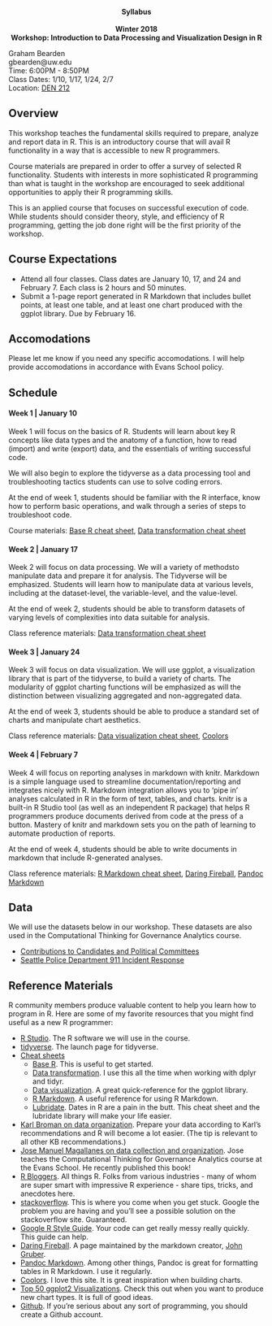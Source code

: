 
<p align="center">
  <b>Syllabus</b><br>    
  <b>Winter 2018  </b><br>
  <b>Workshop: Introduction to Data Processing and Visualization Design in R  </b><br>
</p>
 
Graham Bearden  
gbearden@uw.edu  
Time: 6:00PM - 8:50PM  
Class Dates: 1/10, 1/17, 1/24, 2/7  
Location: [DEN 212](http://www.washington.edu/maps/#!/den)

## Overview

This workshop teaches the fundamental skills required to prepare, analyze and report data in R. This is an introductory course that will avail R functionality in a way that is accessible to new R programmers. 

Course materials are prepared in order to offer a survey of selected R functionality. Students with interests in more sophisticated R programming than what is taught in the workshop are encouraged to seek additional opportunities to apply their R programming skills.

This is an applied course that focuses on successful execution of code. While students should consider theory, style, and efficiency of R programming, getting the job done right will be the first priority of the workshop.

## Course Expectations

- Attend all four classes. Class dates are January 10, 17, and 24 and February 7. Each class is 2 hours and 50 minutes.
- Submit a 1-page report generated in R Markdown that includes bullet points, at least one table, and at least one chart produced with the ggplot library. Due by February 16.

## Accomodations

Please let me know if you need any specific accomodations. I will help provide accomodations in accordance with Evans School policy.

## Schedule

#### Week 1 | January 10

Week 1 will focus on the basics of R. Students will learn about key R concepts like data types and the anatomy of a function, how to read (import) and write (export) data, and the essentials of writing successful code.

We will also begin to explore the tidyverse as a data processing tool and troubleshooting tactics students can use to solve coding errors.

At the end of week 1, students should be familiar with the R interface, know how to perform basic operations, and walk through a series of steps to troubleshoot code.

Course materials: [Base R cheat sheet](https://www.rstudio.com/wp-content/uploads/2016/05/base-r.pdf), [Data transformation cheat sheet](https://www.rstudio.com/wp-content/uploads/2015/02/data-wrangling-cheatsheet.pdf)

#### Week 2 | January 17

Week 2 will focus on data processing. We will a variety of methodsto manipulate data and prepare it for analysis. The Tidyverse will be emphasized. Students will learn how to manipulate data at various levels, including at the dataset-level, the variable-level, and the value-level.

At the end of week 2, students should be able to transform datasets of varying levels of complexities into data suitable for analysis.

Class reference materials: [Data transformation cheat sheet](https://www.rstudio.com/wp-content/uploads/2015/02/data-wrangling-cheatsheet.pdf)

#### Week 3 | January 24

Week 3 will focus on data visualization. We will use ggplot, a visualization library that is part of the tidyverse, to build a variety of charts. The modularity of ggplot charting functions will be emphasized as will the distinction between visualizing aggregated and non-aggregated data.

At the end of week 3, students should be able to produce a standard set of charts and manipulate chart aesthetics.

Class reference materials: [Data visualization cheat sheet](https://www.rstudio.com/wp-content/uploads/2016/11/ggplot2-cheatsheet-2.1.pdf), [Coolors](https://coolors.co/)

#### Week 4 | February 7

Week 4 will focus on reporting analyses in markdown with knitr. Markdown is a simple language used to streamline documentation/reporting and integrates nicely with R. Markdown integration allows you to 'pipe in' analyses calculated in R in the form of text, tables, and charts. knitr is a built-in R Studio tool (as well as an independent R package) that helps R programmers produce documents derived from code at the press of a button. Mastery of knitr and markdown sets you on the path of learning to automate production of reports.

At the end of week 4, students should be able to write documents in markdown that include R-generated analyses.

Class reference materials: [R Markdown cheat sheet](https://www.rstudio.com/wp-content/uploads/2016/03/rmarkdown-cheatsheet-2.0.pdf), [Daring Fireball](https://daringfireball.net/projects/markdown/), [Pandoc Markdown](http://rmarkdown.rstudio.com/authoring_pandoc_markdown.html)

## Data

We will use the datasets below in our workshop. These datasets are also used in the Computational Thinking for Governance Analytics course.

* [Contributions to Candidates and Political Committees](https://data.wa.gov/Politics/Contributions-to-Candidates-and-Political-Committe/kv7h-kjye)
* [Seattle Police Department 911 Incident Response](https://data.seattle.gov/Public-Safety/Seattle-Police-Department-911-Incident-Response/3k2p-39jp)

## Reference Materials

R community members produce valuable content to help you learn how to program in R. Here are some of my favorite resources that you might find useful as a new R programmer:

* [R Studio](https://www.rstudio.com/). The R software we will use in the course.
* [tidyverse](http://tidyverse.org/). The launch page for tidyverse.
* [Cheat sheets](https://www.rstudio.com/resources/cheatsheets/)
    + [Base R](https://www.rstudio.com/wp-content/uploads/2016/05/base-r.pdf). This is useful to get started.
    + [Data transformation](https://www.rstudio.com/wp-content/uploads/2015/02/data-wrangling-cheatsheet.pdf). I use this all the time when working with dplyr and tidyr.
    + [Data visualization](https://www.rstudio.com/wp-content/uploads/2016/11/ggplot2-cheatsheet-2.1.pdf). A great quick-reference for the ggplot library.
    + [R Markdown](https://www.rstudio.com/wp-content/uploads/2016/03/rmarkdown-cheatsheet-2.0.pdf). A useful reference for using R Markdown.
    + [Lubridate](http://blog.yhat.com/static/pdf/R_date_cheat_sheet.pdf). Dates in R are a pain in the butt. This cheat sheet and the lubridate library will make your life easier.
* [Karl Broman on data organization](http://kbroman.org/dataorg/). Prepare your data according to Karl's recommendations and R will become a lot easier. (The tip is relevant to all other KB recommendations.)
* [Jose Manuel Magallanes on data collection and organization](https://www.amazon.com/Introduction-Science-Social-Policy-Research/dp/1107540259/ref=sr_1_1?ie=UTF8&qid=1504135785&sr=8-1&keywords=jose+manuel+magallanes). Jose teaches the Computational Thinking for Governance Analytics course at the Evans School. He recently published this book!
* [R Bloggers](https://www.r-bloggers.com/). All things R. Folks from various industries - many of whom are super smart with impressive R experience - share tips, tricks, and anecdotes here.
* [stackoverflow](https://stackoverflow.com/documentation/r/topics). This is where you come when you get stuck. Google the problem you are having and you'll see a possible solution on the stackoverflow site. Guaranteed.
* [Google R Style Guide](https://google.github.io/styleguide/Rguide.xml). Your code can get really messy really quickly. This guide can help.
* [Daring Fireball](https://daringfireball.net/projects/markdown/). A page maintained by the markdown creator, [John Gruber](https://en.wikipedia.org/wiki/John_Gruber).
* [Pandoc Markdown](http://rmarkdown.rstudio.com/authoring_pandoc_markdown.html). Among other things, Pandoc is great for formatting tables in R Markdown. I use it regularly. 
* [Coolors](https://coolors.co/). I love this site. It is great inspiration when building charts.
* [Top 50 ggplot2 Visualizations](http://r-statistics.co/Top50-Ggplot2-Visualizations-MasterList-R-Code.html). Check this out when you want to produce new chart types. It is full of good ideas.
* [Github](https://github.com/). If you're serious about any sort of programming, you should create a Github account.
